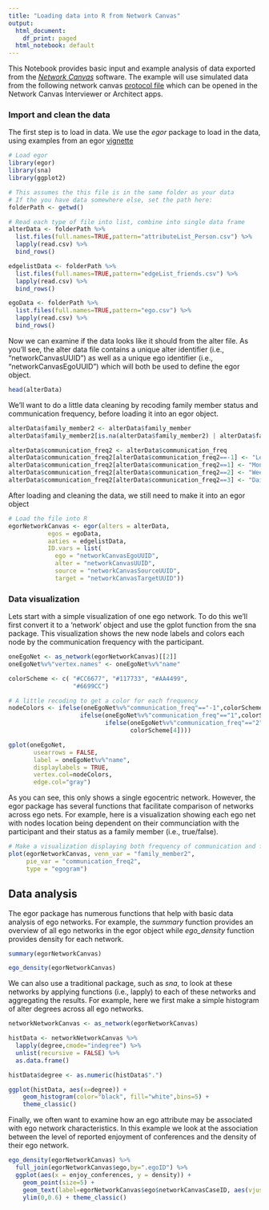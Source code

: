 ```yaml
---
title: "Loading data into R from Network Canvas"
output:
  html_document:
    df_print: paged
  html_notebook: default
---
```


This Notebook provides basic input and example analysis of data exported from the [*Network Canvas*](http://networkcanvas.com) software. The example will use simulated data from the following network canvas [protocol file](https://github.com/pfsj/loading-data-network-canvas/blob/main/SB21_workshop_protocol_1.netcanvas) which can be opened in the Network Canvas Interviewer or Architect apps.

### Import and clean the data 

The first step is to load in data. We use the *egor* package to load in the data, using examples from an egor [vignette](https://cran.r-project.org/web/packages/egor/vignettes/using_egor.html)


```r
# Load egor
library(egor)
library(sna)
library(ggplot2)

# This assumes the this file is in the same folder as your data
# If the you have data somewhere else, set the path here:
folderPath <- getwd()

# Read each type of file into list, combine into single data frame
alterData <- folderPath %>%
  list.files(full.names=TRUE,pattern="attributeList_Person.csv") %>%
  lapply(read.csv) %>%
  bind_rows()

edgelistData <- folderPath %>%
  list.files(full.names=TRUE,pattern="edgeList_friends.csv") %>%
  lapply(read.csv) %>%
  bind_rows()

egoData <- folderPath %>%
  list.files(full.names=TRUE,pattern="ego.csv") %>%
  lapply(read.csv) %>%
  bind_rows()
```


Now we can examine if the data looks like it should from the alter file. As you'll see, the alter data file contains a unique alter identifier (i.e., "networkCanvasUUID") as well as a unique ego identifier (i.e., "networkCanvasEgoUUID") which will both be used to define the egor object.
```r
head(alterData)
```

We'll want to do a little data cleaning by recoding family member status and communication frequency, before loading it into an egor object.
```r
alterData$family_member2 <- alterData$family_member
alterData$family_member2[is.na(alterData$family_member2) | alterData$family_member2==""] <- "false"

alterData$communication_freq2 <- alterData$communication_freq
alterData$communication_freq2[alterData$communication_freq2==-1] <- "Less than \n monthly"
alterData$communication_freq2[alterData$communication_freq2==1] <- "Monthly"
alterData$communication_freq2[alterData$communication_freq2==2] <- "Weekly"
alterData$communication_freq2[alterData$communication_freq2==3] <- "Daily"

```

After loading and cleaning the data, we still need to make it into an egor object
```r
# Load the file into R
egorNetworkCanvas <- egor(alters = alterData,
           egos = egoData,
           aaties = edgelistData,
           ID.vars = list(
             ego = "networkCanvasEgoUUID",
             alter = "networkCanvasUUID",
             source = "networkCanvasSourceUUID",
             target = "networkCanvasTargetUUID"))
```

### Data visualization

Lets start with a simple visualization of one ego network. To do this we'll first convert it to a 'network' object and use the gplot function from the sna package. This visualization shows the new node labels and colors each node by the communication frequency with the participant.
```r

oneEgoNet <- as_network(egorNetworkCanvas)[[2]]
oneEgoNet%v%"vertex.names" <- oneEgoNet%v%"name"

colorScheme <- c( "#CC6677", "#117733", "#AA4499", 
                  "#6699CC")

# A little recoding to get a color for each frequency
nodeColors <- ifelse(oneEgoNet%v%"communication_freq"=="-1",colorScheme[1],
                    ifelse(oneEgoNet%v%"communication_freq"=="1",colorScheme[2],
                           ifelse(oneEgoNet%v%"communication_freq"=="2",colorScheme[3],
                                  colorScheme[4])))

gplot(oneEgoNet,
       usearrows = FALSE,
       label = oneEgoNet%v%"name",
       displaylabels = TRUE,
       vertex.col=nodeColors,
       edge.col="gray")
```

As you can see, this only shows a single egocentric network. However, the egor package has several functions that facilitate comparison of networks across ego nets. For example, here is a visualization showing each ego net with nodes location being dependent on their communciation with the participant and their status as a family member (i.e., true/false).

```r
# Make a visualization displaying both frequency of communication and family member status
plot(egorNetworkCanvas, venn_var = "family_member2", 
     pie_var = "communication_freq2", 
     type = "egogram")
```

## Data analysis

The egor package has numerous functions that help with basic data analysis of ego networks. For example, the *summary* function provides an overview of all ego networks in the egor object while *ego_density* function provides density for each network.

```r
summary(egorNetworkCanvas)

ego_density(egorNetworkCanvas)
```
We can also use a traditional package, such as *sna*, to look at these networks by applying functions (i.e., lapply) to each of these networks and aggregating the results. For example, here we first make a simple histogram of alter degrees across all ego networks.

```r
networkNetworkCanvas <- as_network(egorNetworkCanvas)

histData <- networkNetworkCanvas %>% 
  lapply(degree,cmode="indegree") %>%
  unlist(recursive = FALSE) %>%
  as.data.frame()

histData$degree <- as.numeric(histData$".")

ggplot(histData, aes(x=degree)) + 
    geom_histogram(color="black", fill="white",bins=5) + 
    theme_classic()

```

Finally, we often want to examine how an ego attribute may be associated with ego network characteristics. In this example we look at the association between the level of reported enjoyment of conferences and the density of their ego network.   
```r
ego_density(egorNetworkCanvas) %>%
  full_join(egorNetworkCanvas$ego,by=".egoID") %>%
  ggplot(aes(x = enjoy_conferences, y = density)) + 
    geom_point(size=5) + 
    geom_text(label=egorNetworkCanvas$ego$networkCanvasCaseID, aes(vjust=c(-1.5))) +
    ylim(0,0.6) + theme_classic()
```

